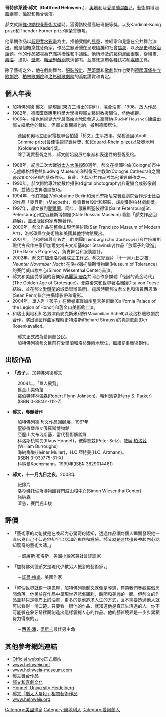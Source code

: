 {{noteTA
|G1=PP
}}
{{Infobox artist
| name          = Gottfried Helnwein
| image         = Save The World Awards 2009 show04 - Gottfried Helnwein.jpg
| imagesize     = 200px
| birthdate     = {{birth date|1948|10|8}} 
| birthplace    = {{奥地利}}[[維也納|維也納]]
| nationality   = {{IRE}}
| field         = [[繪圖|繪圖]]、[[攝影|攝影]]、[[裝置藝術|裝置藝術]]
| training      = [[維也納藝術學院|維也納藝術學院]]
| movement      = [[超級寫實主義|超級寫實主義]]、[[裝置藝術|裝置藝術]]、[[表演藝術|表演藝術]] 
| works         = "Ninth November Night"（1988）<br>''Epiphany I (Adoration of the Magi)''（1996）
}}
'''哥特佛萊德·郝文'''（'''Gottfried Helnwein'''，{{Bd|1948年|10月8日|catIdx=Helnwein, Gottfried}}），[[奧地利|奧地利]]及[[愛爾蘭|愛爾蘭]][[混血兒|混血兒]]，[[藝術|藝術]]領域涵蓋[[繪畫|繪畫]]、[[攝影|攝影]]和[[舞台表演|舞台表演]]。

郝文就讀[[維也納視覺藝術大學|維也納視覺藝術大學]]時，獲得該校最高級班優等獎，以及Kardinal-Konig prize和Theodor-Korner prize等榮譽獎項。

他早期作品以[[超現實|超現實]][[水彩畫|水彩畫]]為主，描繪受傷的[[兒童|兒童]]，並經常和兒童在公共舞台演出。他是個概念性藝術家，作品主題著重在呈現[[精神|精神]]和社會[[焦慮|焦慮]]，以及[[歷史|歷史]]和[[政治|政治]]話題。他的作品被視為充滿挑撥性和爭議性。他所涉及的藝術層面很廣，從繪畫、[[素描|素描]]、攝影、[[壁畫|壁畫]]、[[雕塑|雕塑]]到[[戲劇|戲劇]]表演都有，並廣泛運用各種技巧和[[媒體|媒體]]工具。

除了藝術之外，他在戲劇舞台、[[服裝設計|服裝設計]]、[[芭蕾舞|芭蕾舞]]和[[歌劇|歌劇]]製作也受到[[德國|德國]][[漢堡州立歌劇院|漢堡州立歌劇院]]、[[柏林歌劇院|柏林歌劇院]]和[[洛杉磯歌劇院|洛杉磯歌劇院]]的高度讚賞和肯定。

==個人年表==
*加特佛列德·郝文，顯現節(東方三博士的崇拜)，混合油畫，1996，放大作品
*1982年，德國漢堡應用科學大學授與郝文藝術教授職位，但他婉拒。
*1985年，維也納視覺大學最高席次教授魯道夫豪薩納(Rudolf Hausner)建議由郝文繼承他的職位，但郝文離開維也納，搬到德國居住。
:德國和奧地立國家電視聯合拍攝「郝文」生平故事，榮獲德國(Adolf-Grimme prize)最佳電視紀錄片獎，和(Eduard-Rhein prize)以及奧地利(Goldenen Kader)獎。
:除了現實藝術之外，郝文開始發展抽象派和表達性的藝術風格。
*1988年，紀念二次大戰[[猶太人大屠殺|猶太人大屠殺]]50週年，郝文在德國科倫(Cologne)市中心盧維格博物館(Ludwig Museum)和科倫天主教堂(Cologne Cathedral)之間豎起100公尺長的藝術作品。自此，大幅公共作品成為他重要創作之一。
*1990年，郝文開始專注於數位攝影(digital photography)和電腦合成影像創作，並結合古典油畫技巧。
*1994年，他在德國(Volksbuhne Berlin和漢司奎斯尼克舞蹈劇院合作沙士比亞的作品「麥貝斯」(Macbeth)，負責舞台設計和服裝，該劇獲得柏林戲劇獎。
*1997年，郝文搬到[[愛爾蘭|愛爾蘭]]。同年，俄羅斯聖彼得堡(Saint Petersburg|St. Petersburg)州立俄羅斯博物館(State Russian Museum) 籌劃「郝文作品回顧展」，並出版藝術家專題著作。
*2000年，郝文作品在舊金山現代美術館(San Francisco Museum of Modern Art)，洛杉磯縣立美術館和美國其他博物館展出。
*2001年，他和德國最有名之一的劇團(Hamburgische Staatsoper)合作俄羅斯現代古典作曲家伊加爾史塔夫文斯基(Igor Stravinsky)作品「放蕩子的改進」(The Rake's Progress)，負責舞台和服裝設計。
*2002年，郝文在[[加州洛杉磯|加州洛杉磯]]成立工作室。郝文紀錄片「十一月九日之夜」''Neunter November Nacht'' 在洛杉磯托倫斯博物館(Museum of Tolerance)的賽門威山梭中心(Simon Wiesenthal Center)首演。
*郝文和美國受爭議的音樂家[[瑪麗蓮·曼森|瑪麗蓮·曼森]]共同合作多媒體「怪誕的黃金時代」(The Golden Age of Grotesque)。曼森後來和世界著名舞孃Dita von Teese結婚，並在郝文[[愛爾蘭|愛爾蘭]]的城堡舉辦婚禮)。這段時間郝文郝文也和演員西恩潘(Sean Penn)聯合拍攝錄影帶和電影。
*2004年，單人秀「孩子」在榮譽軍團加州皇宮美術館(California Palace of the Legion of Honor)和舊金山美術館上演。
*和瑞士奧地利知名男演員麥克斯米利安(Maximilian Schell)以及洛杉磯歌劇院合作，演出德國作曲家理察史特洛斯(Richard Strauss)的喜劇歌劇(Der Rosenkavalier)。
:郝文正式成為愛爾蘭公民。
:加特佛列德郝文目前在愛爾蘭和洛杉磯兩地居住，繼續從事藝術創作。

==出版作品==
*'''「孩子」'''，加特佛列德郝文
:2004年，「單人展覽」<br/>
:舊金山美術館<br/> 
:羅伯特非林強森(Robert Flynn Johnson)，哈利派克(Harry S. Parker)<br/>
:(ISBN 0-88401-112-7)<br/>

*'''郝文，專題著作'''
:加特佛列德·郝文作品回顧展，1997年<br/>
:聖彼得堡州立俄羅斯博物館<br/>
:亞歷山大布洛斯基，當代藝術解說員<br/>
:科洛斯杭納夫(Klaus Honnef)，彼得賽兹(Peter Selz)，[[威廉·柏洛茲|威廉·柏洛茲]](William Burroughs)<br/>
:海納梅樂(Heiner Muller)，H.C.亞特曼(H.C. Artmann)。<br/>
:(ISBN 3-930775-31-X)<br/>
:科納曼Koenemann，1999年(ISBN 3829014481)

*'''郝文，十一月九日之夜'''，2003年
:紀錄片<br/>
:洛杉磯托倫斯博物館賽門威山梭中心(Simon Wiesenthal Center)
:強納森<br/>
:濟慈，賽門威山梭<br/>

==評價==
*「藝術家的功能就是在喚起內心驚奇的認知，透過作品讓每個人瞬間發現他一直以為自己不知道但卻早已認知的東西和體驗。郝文就是當代擅長喚起內心認知驚奇的藝術大師。」
:－[[威廉斯·布洛斯|威廉斯·布洛斯]]，美國小說家兼社會評論家
*「加特佛列德郝文是現代少數另人振奮的藝術家，」
:－[[諾曼·梅樂|諾曼·梅樂]]，美國作家
*「整個世界就像一棟鬼屋，加特佛列德郝文就像是導遊，帶領我們參觀每個房間角落。他勇於在作品中呈現世界悲傷諷刺，醜陋和美麗的一面。但郝文的作品並非只是帆布上的油畫，更多的是他追求人生的方式，且不需要透過他人就可以看得一清二楚。只要看一眼他的作品，就知道他是真正生活過的人。你不可能躲在象牙塔裡面創造出這樣震撼人心的作品。他的藝術境界是一步步累積努力得來的，」
:－[[西恩·潘|西恩·潘]]，[[奧斯卡|奧斯卡]]最佳男主角

==其他參考網站連結==
*[https://web.archive.org/web/20060420175516/http://china.helnwein.com/home/home/home.html Official website正式網站]
*[http://www.helnwein.net  www.helnwein.net] {{Wayback|url=http://www.helnwein.net/ |date=20200523193457 }}
*[http://www.helnwein-museum.com  www.helnwein-museum.com] {{Wayback|url=http://www.helnwein-museum.com/ |date=20200604193903 }}
*[http://www.helnwein-theater.com  郝文舞台作品] {{Wayback|url=http://www.helnwein-theater.com/ |date=20200517201215 }}
*[http://www.helnweincomic.homestead.com  郝文和喜劇文化] {{Wayback|url=http://www.helnweincomic.homestead.com/ |date=20200127072101 }}
*[http://www.ub.uni-heidelberg.de/archiv/2941 Honnef, University Heidelberg] {{Wayback|url=http://www.ub.uni-heidelberg.de/archiv/2941 |date=20080612091827 }}
*[https://web.archive.org/web/20170625053018/http://kristallnacht.helnwein.com/  郝文「猶太大屠殺」相關藝術作品]
*[http://www.helnwein.org  www.helnwein.org] {{Wayback|url=http://www.helnwein.org/ |date=20200523231553 }}

{{DEFAULTSORT:Helnwein, Gottfried}}
[[Category:美國畫家|Category:美國畫家]]
[[Category:奧地利人|Category:奧地利人]]
[[Category:愛爾蘭人|Category:愛爾蘭人]]